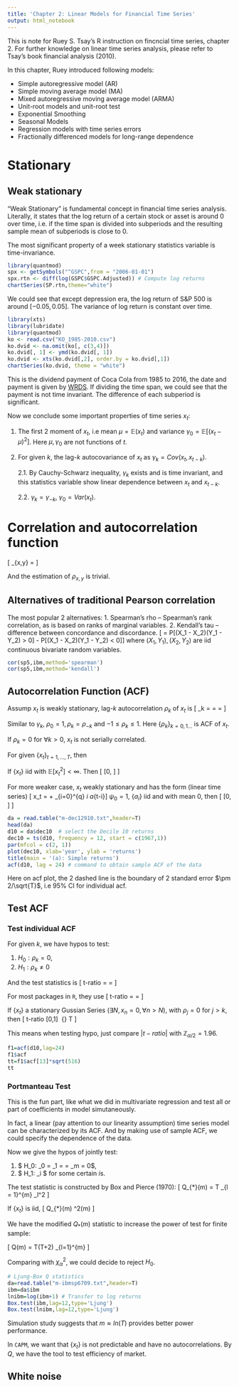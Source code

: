 ```yaml
---
title: 'Chapter 2: Linear Models for Financial Time Series'
output: html_notebook
---
```


This is note for Ruey S. Tsay's R instruction on fincncial time series, chapter 2. For further knowledge on linear time series analysis, please refer to Tsay's book financial analysis (2010).

In this chapter, Ruey introduced following models:

- Simple autoregressive model (AR)
- Simple moving average model (MA)
- Mixed autoregressive moving average model (ARMA)
- Unit-root models and unit-root test
- Exponential Smoothing
- Seasonal Models
- Regression models with time series errors
- Fractionally differenced models for long-range dependence

# Stationary

## Weak stationary

"Weak Stationary" is fundamental concept in financial time series analysis. Literally, it states that the log return of a certain stock or asset is around 0 over time, i.e. if the time span is divided into subperiods and the resulting sample mean of subperiods is close to 0.

The most significant property of a week stationary statistics variable is time-invariance.

```r
library(quantmod)
spx <- getSymbols("^GSPC",from = "2006-01-01")
spx.rtn <- diff(log(GSPC$GSPC.Adjusted)) # Compute log returns
chartSeries(SP.rtn,theme="white")
```

We could see that except depression era, the log return of S&P 500 is around $[-0.05, 0.05]$. The variance of log return is constant over time.

```r
library(xts)
library(lubridate)
library(quantmod)
ko <- read.csv("KO_1985-2010.csv")
ko.dvid <- na.omit(ko[, c(3,4)])
ko.dvid[, 1] <- ymd(ko.dvid[, 1])
ko.dvid <- xts(ko.dvid[,2], order.by = ko.dvid[,1])
chartSeries(ko.dvid, theme = "white")
```

This is the dividend payment of Coca Cola from 1985 to 2016, the date and payment is given by [WRDS](https://wrds-web.wharton.upenn.edu/wrds/index.cfm). If dividing the time span, we could see that the payment is not time invariant. The difference of each subperiod is significant.

Now we conclude some important properties of time series $x_t$:

1. The first 2 moment of $x_t$, i.e mean $\mu = \mathbb{E}(x_t)$ and variance $\gamma_0 = \mathbb{E}[(x_t - \mu)^2]$. Here $\mu, \gamma_0$ are not functions of $t$.

2. For given $k$, the lag-$k$ autocovariance of $x_t$ as $\gamma_k = Cov(x_t, x_{t-k})$.

    2.1. By Cauchy-Schwarz inequality, $\gamma_k$ exists and is time invariant, and this statistics variable show linear dependence between $x_t$ and $x_{t-k}$.
  
    2.2. $\gamma_k = \gamma_{-k}$, $\gamma_0 = Var(x_t)$.

# Correlation and autocorrelation function

\[ \rho_{x,y} = \frac{Cov(x,y)}{\sqrt{Var(x)\cdot Var(y)}}  \]

And the estimation of $\rho_{x,y}$ is trivial.

## Alternatives of traditional Pearson correlation

The most popular 2 alternatives:
1. Spearman's rho -- Spearman's rank correlation, as is based on ranks of marginal variables.
2. Kendall's tau -- difference between concordance and discordance.
\[ \tau = P[(X_1 - X_2)(Y_1 - Y_2) > 0] - P[(X_1 - X_2)(Y_1 - Y_2) < 0]\]
where $(X_1, Y_1), (X_2, Y_2)$ are iid continuous bivariate random variables.

```r
cor(sp5,ibm,method='spearman')
cor(sp5,ibm,method='kendall')
```


## Autocorrelation Function (ACF)

Assump $x_t$ is weakly stationary, lag-$k$ autocorrelation $\rho_k$ of $x_t$ is 
\[ \rho_k = \frac{Cov(x_t, x_{t-k})}{\sqrt{Var(x_t) Var(x_{t-k})}} = \frac{Cov(x_t, x_{t-k})}{Var(x_t)} = \frac{\gamma_k}{\gamma_0} \]

Similar to $\gamma_k$, $\rho_0 = 1, \rho_k = \rho_{-k}$ and $-1 \leq \rho_k \leq 1$. Here $\{\rho_k\}_{k=0,1\dots}$ is ACF of $x_t$.

If $\rho_k = 0$ for $\forall k>0$, $x_t$ is not serially correlated.

For given $\{x_t\}_{t=1,\dots,T}$, then
\begin{align*}
  \bar{x} &= \frac{1}{T}\sum^{T}_{1} x_t\\
  \hat{\rho_0} &= \frac{\sum_{t=2}^{T}(x_t-\bar{x})(x_{t-1}-\bar{x})}{\sum_{t=1}^{T}(x_t - \bar{x})^2}\\
  \hat{\rho_k} &= \frac{\sum_{t=k+1}^{T}(x_t-\bar{x})(x_{t-k}-\bar{x})}{\sum_{t=1}^{T}(x_t - \bar{x})^2} \quad 0\leq k<T-1
\end{align*}

If $\{x_t\}$ iid with $\mathbb{E}[x_t^2]<\infty$. Then
\[ \hat{\rho_k} \longrightarrow \mathbf{N}[0, \frac{1}{T} ] \quad \text{asymptotically}\]

For more weaker case, $x_t$ weakly stationary and has the form (linear time series)
\[ x_t = \mu + \sum_{i=0}^{q} \psi_i a_{t-i}\]
$\psi_0 =1$, $\{a_i\}$ iid and with mean 0, then
\[ \hat{\rho_k} \longrightarrow \mathbf{N}[0, \frac{1+2\sum_{i=1}^{k-1}\rho_i^2}{T} ] \quad \text{asymptotically}\]

```r
da = read.table("m-dec12910.txt",header=T)
head(da)
d10 = da$dec10  # select the Decile 10 returns
dec10 = ts(d10, frequency = 12, start = c(1967,1)) 
par(mfcol = c(2, 1))
plot(dec10, xlab='year', ylab = 'returns')
title(main = '(a): Simple returns')
acf(d10, lag = 24) # command to obtain sample ACF of the data
```

Here on acf plot, the 2 dashed line is the boundary of 2 standard error $\pm 2/\sqrt{T}$, i.e 95% CI for individual acf.

## Test ACF

### Test individual ACF

For given $k$, we have hypos to test:

1. $H_0 : \rho_k = 0$,
2. $H_1 : \rho_k \neq 0$

And the test statistics is
\[ 
  t-ratio = \frac{\hat{\rho_k}}{\sqrt{(1+2\sum_{i=1}^{k-1}\hat{\rho}_i^2)/T}} =  \frac{\hat{\rho_k} \sqrt{T}}{\sqrt{1+2\sum_{i=1}^{k-1}\hat{\rho}_i^2}}\]
  
For most packages in `R`, they use
\[
  t-ratio = \frac{\hat{\rho_k}}{\sqrt{1/T}} = \hat{\rho_k}\sqrt{T}
\]

If $\{x_t\}$ a stationary Gussian Series ($\exists N, x_n = 0, \forall n>N$), with $\rho_j =0$ for $j>k$, then
\[ t-ratio \longrightarrow \mathbf{N}[0,1] \quad \text{as} \ {} T \rightarrow \infty \]

This means when testing hypo, just compare $|t-ratio|$ with $\mathbb{Z}_{\alpha/2} = 1.96$.

```r
f1=acf(d10,lag=24)
f1$acf
tt=f1$acf[13]*sqrt(516)
tt
```

### Portmanteau Test

This is the fun part, like what we did in multivariate regression and test all or part of coefficients in model simutaneously.

In fact, a linear (pay attention to our linearity assumption) time series model can be characterized by its ACF. And by making use of sample ACF, we could specify the dependence of the data.

Now we give the hypos of jointly test:

1. $ H_0: \rho_0 = \rho_1 = \dots = \rho_m = 0$,
2. $ H_1: \rho_i \neq 0 $ for some certain $i$s.

The test statistic is constructed by Box and Pierce (1970):
\[ Q_{*}(m) = T \sum_{l = 1}^{m} \hat{\rho}_l^2 \]

If $\{ x_t \}$ is iid, 
\[ Q_{*}(m) \longrightarrow \chi^2(m) \quad \text{asymptotically} \]

We have the modified $Q_{*}(m)$ statistic to increase the power of test for finite sample:

\[ Q(m) = T(T+2) \sum_{l=1}^{m} \frac{\hat{\rho}^2_l}{T-l}  \]

Comparing with $\chi^2_{\alpha}$, we could decide to reject $H_0$.

```r
# Ljung-Box Q statistics
da=read.table("m-ibmsp6709.txt",header=T)
ibm=da$ibm
lnibm=log(ibm+1) # Transfer to log returns
Box.test(ibm,lag=12,type='Ljung')
Box.test(lnibm,lag=12,type='Ljung')
```

Simulation study suggests that $m \approx ln(T)$ provides better power performance.

In `CAPM`, we want that $\{x_t\}$ is not predictable and have no autocorrelations. By $Q$, we have the tool to test efficiency of market.

## White noise








